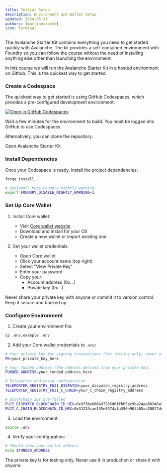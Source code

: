 ```yaml
---
title: Initial Setup
description: Environment and Wallet Setup
updated: 2024-05-31
authors: [martineckardt]
icon: Terminal
---
```



The Avalanche Starter Kit contains everything you need to get started quickly with Avalanche. The kit provides a self-contained environment with Foundry so you can follow the course without the need of installing anything else other than launching the environment.

In this course we will run the Avalanche Starter Kit in a hosted environment on Github. This is the quickest way to get started.

<Steps>
<Step>

### Create a Codespace

The quickest way to get started is using GitHub Codespaces, which provides a pre-configured development environment:

[![Open in GitHub Codespaces](https://github.com/codespaces/badge.svg)](https://github.com/codespaces/new?hide_repo_select=true&ref=interchain-messaging&repo=769886086&machine=standardLinux32gb)

Wait a few minutes for the environment to build. You must be logged into GitHub to use Codespaces.

Alternatively, you can clone the repository:

<Link
    href="https://github.com/ava-labs/avalanche-starter-kit/tree/interchain-messaging"
    className={cn(
    buttonVariants({ variant: 'default', className: 'mt-4' }),
    )}
    target='_blank'
>Open Avalanche Starter Kit</Link>

</Step>
<Step>

### Install Dependencies

Once your Codespace is ready, install the project dependencies:

```bash
forge install

# Optional: Mute Foundry nightly warning
export FOUNDRY_DISABLE_NIGHTLY_WARNING=1
```

</Step>
<Step>

### Set Up Core Wallet

1. Install Core wallet:
   - Visit [Core wallet website](https://core.app/download)
   - Download and install for your OS
   - Create a new wallet or import existing one

2. Get your wallet credentials:
   - Open Core wallet
   - Click your account name (top right)
   - Select "View Private Key"
   - Enter your password
   - Copy your:
     - Account address (0x...)
     - Private key (0x...)

<Callout type="warning">
Never share your private key with anyone or commit it to version control. Keep it secure and backed up.
</Callout>

</Step>
<Step>

### Configure Environment

1. Create your environment file:
```bash
cp .env.example .env
```

2. Add your Core wallet credentials to `.env`:
```bash
# Your private key for signing transactions (for testing only, never use in production)
PK=your_private_key_here

# Your funded address (the address derived from your private key)
FUNDED_ADDRESS=your_funded_address_here

# Teleporter and chain configuration 
TELEPORTER_REGISTRY_FUJI_DISPATCH=your_dispatch_registry_address
TELEPORTER_REGISTRY_FUJI_C_CHAIN=your_c_chain_registry_address

# Blockchain IDs pre-filled
FUJI_DISPATCH_BLOCKCHAIN_ID_HEX=0x9f3be606497285d0ffbb5ac9ba24aa60346a9b1812479ed66cb329f394a4b1c7
FUJI_C_CHAIN_BLOCKCHAIN_ID_HEX=0x31233cae135e3974afa396e90f465aa28027de5f97f729238c310d2ed2f71902
```

3. Load the environment:
```bash
source .env
```

4. Verify your configuration:
```bash
# Should show your wallet address
echo $FUNDED_ADDRESS
```

<Callout type="warning">
The private key is for testing only. Never use it in production or share it with anyone.
</Callout>

</Step>
</Steps>